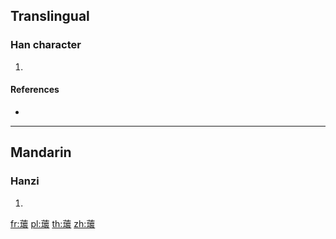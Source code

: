 {{character info/new}}
==Translingual==

===Han character===
{{Han char|rn=140|rad=艸|as=19|sn=25|four=44132|canj=TGYV}}

# {{defn|Han|sort=艸19}}

====References====
* {{Han ref|kx=1071.340|dkj=32587|dj=1538.050|hdz=53335.190|uh=863E|ud=34366|bh=F7F6|bd=63478}}

----

==Mandarin==

===Hanzi===
{{cmn-hanzi|pin=[[huài]] ([[huai4]])|wg=huai<sup>4</sup>}}

# {{defn|lang=cmn|sort=艸19}}

[[fr:蘾]]
[[pl:蘾]]
[[th:蘾]]
[[zh:蘾]]